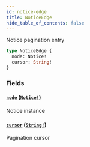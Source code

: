 ```yaml
---
id: notice-edge
title: NoticeEdge
hide_table_of_contents: false
---
```



Notice pagination entry

```graphql
type NoticeEdge {
  node: Notice!
  cursor: String!
}
```


### Fields

#### [`node`](#) ([`Notice!`](/cartesi-rollups/api/graphql/objects/notice))

Notice instance


#### [`cursor`](#) ([`String!`](/cartesi-rollups/api/graphql/scalars/string))

Pagination cursor




